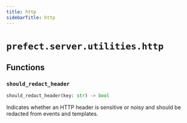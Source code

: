 ```yaml
---
title: http
sidebarTitle: http
---
```


# `prefect.server.utilities.http`

## Functions

### `should_redact_header` <sup><a href="https://github.com/PrefectHQ/prefect/blob/main/src/prefect/server/utilities/http.py#L1" target="_blank"><Icon icon="github" size="14" /></a></sup>

```python
should_redact_header(key: str) -> bool
```


Indicates whether an HTTP header is sensitive or noisy and should be redacted
from events and templates.

